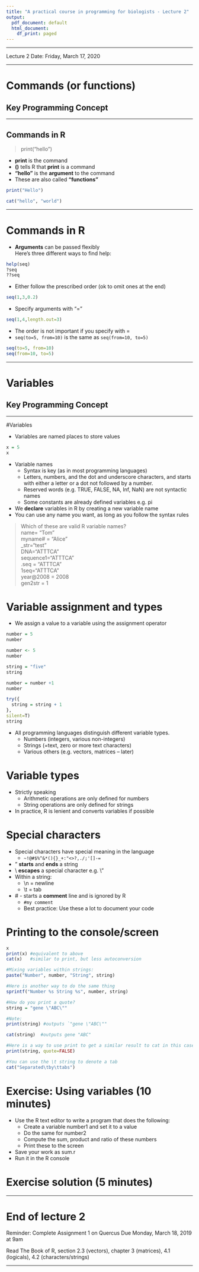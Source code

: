 ```yaml
---
title: "A practical course in programming for biologists - Lecture 2"
output:
  pdf_document: default
  html_document:
    df_print: paged
---
```


***

Lecture 2
Date: Friday, March 17, 2020

*** 

# Commands (or functions)
## Key Programming Concept

***

## Commands in R

>print("hello")

* **print** is the command
* **()** tells R that **print** is a command
* **"hello"** is the **argument** to the command
* These are also called **"functions”**

```r
print("Hello")
```

```r
cat("hello", "world")
```

***

# Commands in R

* **Arguments** can be passed flexibly  
Here's three different ways to find help:

```r
help(seq)
?seq
??seq
```

* Either follow the prescribed order (ok to omit ones at the end)

```r
seq(1,3,0.2)
```

* Specify arguments with "="

```r
seq(1,4,length.out=3)
```

* The order is not important if you specify with =
* `seq(to=5, from=10)` is the same as `seq(from=10, to=5)`
```r
seq(to=5, from=10)
seq(from=10, to=5)
```


***

# Variables
## Key Programming Concept

***

#Variables

* Variables are named places to store values

```r
x = 5
x
```

* Variable names
    * Syntax is key (as in most programming languages)
    * Letters, numbers, and the dot and underscore characters, and starts with either a letter or a dot not followed by a number.
    * Reserved words (e.g. TRUE, FALSE, NA, Inf, NaN) are not syntactic names
    * Some constants are already defined variables e.g. pi
* We **declare** variables in R by creating a new variable name
* You can use any name you want, as long as you follow the syntax rules

> Which of these are valid R variable names?  
name= "Tom"  
myname# = "Alice"  
_str="test"  
DNA="ATTTCA"  
sequence1="ATTTCA"  
.seq = "ATTTCA"  
1seq="ATTTCA"  
year@2008 = 2008  
gen2str = 1

# Variable assignment and types
* We assign a value to a variable using the assignment operator

```r
number = 5
number

number <- 5
number

string = "five"
string

number = number +1
number

try({
  string = string + 1
},
silent=T)
string
```

* All programming languages distinguish different variable types.
    * Numbers (integers, various non-integers)
    * Strings (=text, zero or more text characters)
    * Various others (e.g. vectors, matrices – later)

# Variable types

* Strictly speaking
    * Arithmetic operations are only defined for numbers
    * String operations are only defined for strings
* In practice, R is lenient and converts variables if possible

# Special characters

* Special characters have special meaning in the language
    * `~!@#$%^&*(){}_+:"<>?,./;'[]-=`
* " **starts** and **ends** a string
* \\ **escapes** a special character e.g. \\"
* Within a string:
    * \\n = newline
    * \\t = tab
* \# - starts a **comment** line and is ignored by R
    * `#my comment`
    * Best practice: Use these a lot to document your code

# Printing to the console/screen

```r
x
print(x) #equivalent to above
cat(x)   #similar to print, but less autoconversion

#Mixing variables within strings:
paste("Number", number, "String", string)

#Here is another way to do the same thing
sprintf("Number %s String %s", number, string)

#How do you print a quote?
string = "gene \"ABC\""

#Note:
print(string) #outputs `"gene \"ABC\""

cat(string)  #outputs gene "ABC"

#Here is a way to use print to get a similar result to cat in this case
print(string, quote=FALSE)

#You can use the \t string to denote a tab
cat("Separated\tby\ttabs")
```


# Exercise: Using variables (10 minutes)

* Use the R text editor to write a program that does the following:
    * Create a variable number1 and set it to a value
    * Do the same for number2
    * Compute the sum, product and ratio of these numbers
    * Print these to the screen
* Save your work as sum.r
* Run it in the R console

# Exercise solution (5 minutes)


***

# End of lecture 2

Reminder:
Complete Assignment 1 on Quercus
Due Monday, March 18, 2019 at 9am

Read The Book of R, section 2.3 (vectors), chapter 3 (matrices), 4.1 (logicals), 4.2 (characters/strings)

***
